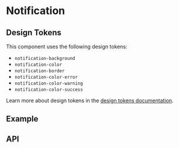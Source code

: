 
<Meta title="Docs/Components/Layers/Notification" />

# Notification

## Design Tokens
This component uses the following design tokens:

- `notification-background`
- `notification-color`
- `notification-border`
- `notification-color-error`
- `notification-color-warning`
- `notification-color-success`

Learn more about design tokens in the [design tokens documentation](?path=/story/docs-design-tokens-getting-started--page).

## Example
<Canvas sourceState="shown" of={NotificationsStories.Variants} />

## API
<ArgsTable of={Notifications} />
